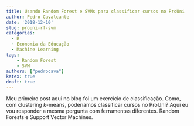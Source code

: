 ```yaml
---
title: Usando Random Forest e SVMs para classificar cursos no ProUni
author: Pedro Cavalcante
date: '2018-12-10'
slug: prouni-rf-svm
categories:
  - R
  - Economia da Educação
  - Machine Learning
tags:
    - Random Forest
    - SVM
authors: ["pedrocava"]
katex: true
draft: true
---
```


Meu primeiro post aqui no blog foi um exercício de classificação. Como, com clustering $k$-means, poderíamos classificar cursos no ProUni? Aqui eu vou responder a mesma pergunta com ferramentas diferentes. Random Forests e Support Vector Machines.

